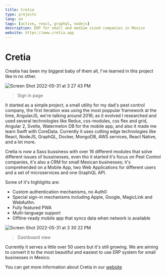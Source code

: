 ```yaml
---
title: Cretia
type: projects
lang: en
tags: [active, react, graphql, nodejs]
description: ERP for small and medium sized companies in Mexico
website: https://www.cretia.app
---
```


# Cretia

Creatia has been my biggest baby of them all, I've learned in this project like in no other.

<img
  alt="Screen Shot 2022-05-31 at 3 27 43 PM"
  src="https://user-images.githubusercontent.com/10179494/171282225-07fdd1e1-6c8c-4f01-9e6f-a443142f18ef.png"
/>

> Sign in page

It started as a simple project, a small utility for my dad's pest control company, the first iteration was using the most poppular framework at the time, AngularJS, we're talking around 2016; as it evolved I researched and used several technologies like Redux, css-modules, css flex and grid, Angular 2, Svelte, Watermelon DB for the mobile app, and also it made me learn Swift with CoreData. Currently it uses cutting edge technologies like React, NodeJS, GraphQL, Docker, MongoDB, AWS services, React Native, and a lot more.

Cretia is now a Sass bussiness with over 16 different modules that solve different issues of bussinesses, even tho it started it's focus on Pest Control companies, it's also a CRM for small Mexican businesses; it's comprehended on a Mobile App, two Web Applications for different users and a set of microservices and one GraphQL API.

Some of it's highlights are:

- Custom authentication mechanisms, no Auth0
- Special sign-in mechanisms including Apple, Google, MagicLink and WebAuthn.
- Fully featured PWA
- Multi-language support
- Offline-ready mobile app that syncs data when network is available

<img
  alt="Screen Shot 2022-05-31 at 3 30 22 PM"
  src="https://user-images.githubusercontent.com/10179494/171282289-f483a0f2-8ce0-445c-94e1-b8eb2687de2f.png"
/>

> Dashboard view

Currently it serves a little over 50 users but it's still growing. We are aiming to convert it to the most beautiful and easiest to use ERP system for small businesses in Mexico.

You can get more information about Cretia in our [website](https://www.cretia.app/)
